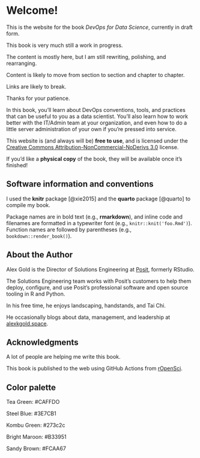 # Welcome! {.unnumbered}

This is the website for the book *DevOps for Data Science*, currently in
draft form.

::: callout-warning
This book is very much still a work in progress.

The content is mostly here, but I am still rewriting, polishing, and
rearranging.

Content is likely to move from section to section and chapter to
chapter.

Links are likely to break.

Thanks for your patience.
:::

In this book, you'll learn about DevOps conventions, tools, and
practices that can be useful to you as a data scientist. You'll also
learn how to work better with the IT/Admin team at your organization,
and even how to do a little server administration of your own if you're
pressed into service.

This website is (and always will be) **free to use**, and is licensed
under the [Creative Commons Attribution-NonCommercial-NoDerivs
3.0](https://creativecommons.org/licenses/by-nc-nd/3.0/us/) license.

If you'd like a **physical copy** of the book, they will be available
once it's finished!

## Software information and conventions {.unnumbered}

I used the **knitr**\index{knitr} package [@xie2015] and the
**quarto**\index{quarto} package [@quarto] to compile my book.

Package names are in bold text (e.g., **rmarkdown**), and inline code
and filenames are formatted in a typewriter font (e.g.,
`knitr::knit('foo.Rmd')`). Function names are followed by parentheses
(e.g., `bookdown::render_book()`).

## About the Author

Alex Gold is the Director of Solutions Engineering at [Posit](posit.co),
formerly RStudio.

The Solutions Engineering team works with Posit's customers to help them
deploy, configure, and use Posit's professional software and open source
tooling in R and Python.

In his free time, he enjoys landscaping, handstands, and Tai Chi.

He occasionally blogs about data, management, and leadership at
[alexkgold.space](http://alexkgold.space).

## Acknowledgments {.unnumbered}

A lot of people are helping me write this book.

This book is published to the web using GitHub Actions from
[rOpenSci](https://github.com/orchid00/actions_sandbox).

## Color palette

Tea Green: #CAFFDO

Steel Blue: #3E7CB1

Kombu Green: #273c2c

Bright Maroon: #B33951

Sandy Brown: #FCAA67
